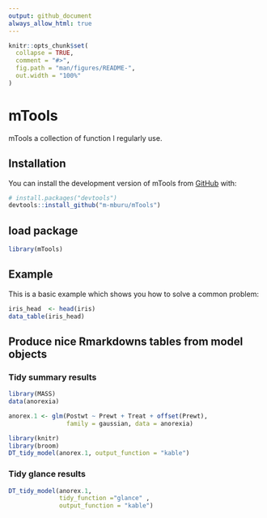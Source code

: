```yaml
---
output: github_document
always_allow_html: true
---
```


<!-- README.md is generated from README.Rmd. Please edit that file -->

```r
knitr::opts_chunk$set(
  collapse = TRUE,
  comment = "#>",
  fig.path = "man/figures/README-",
  out.width = "100%"
)
```

# mTools

<!-- badges: start -->
<!-- badges: end -->

mTools a collection of function I regularly use.

## Installation

You can install the development version of mTools from [GitHub](https://github.com/) with:

``` r
# install.packages("devtools")
devtools::install_github("m-mburu/mTools")
```
## load package

```r
library(mTools)
```

## Example

This is a basic example which shows you how to solve a common problem:

```r

iris_head  <- head(iris)
data_table(iris_head)
```

## Produce nice Rmarkdowns tables from model objects

### Tidy summary results

```r
library(MASS)
data(anorexia)

anorex.1 <- glm(Postwt ~ Prewt + Treat + offset(Prewt),
                family = gaussian, data = anorexia)

library(knitr)
library(broom)
DT_tidy_model(anorex.1, output_function = "kable")
```

### Tidy glance results

```r
DT_tidy_model(anorex.1,
              tidy_function ="glance" ,
              output_function = "kable")
```

